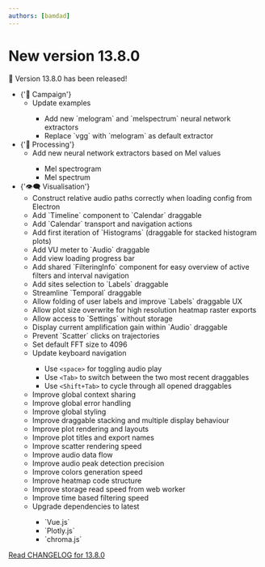 ```yaml
---
authors: [bamdad]
---
```


# New version 13.8.0

🎉 Version 13.8.0 has been released!

<ul>
  <li>
    {'📣 Campaign'}
    <ul>
      <li>Update examples</li>
      <ul>
        <li>Add new `melogram` and `melspectrum` neural network extractors</li>
        <li>Replace `vgg` with `melogram` as default extractor</li>
      </ul>
    </ul>
  </li>
  <li>
    {'🧮 Processing'}
    <ul>
      <li>Add new neural network extractors based on Mel values</li>
      <ul>
        <li>Mel spectrogram</li>
        <li>Mel spectrum</li>
      </ul>
    </ul>
  </li>
  <li>
    {'👁️‍🗨️ Visualisation'}
    <ul>
      <li>Construct relative audio paths correctly when loading config from Electron</li>
      <li>Add `Timeline` component to `Calendar` draggable</li>
      <li>Add `Calendar` transport and navigation actions</li>
      <li>Add first iteration of `Histograms` (draggable for stacked histogram plots)</li>
      <li>Add VU meter to `Audio` draggable</li>
      <li>Add view loading progress bar</li>
      <li>Add shared `FilteringInfo` component for easy overview of active filters and interval navigation</li>
      <li>Add sites selection to `Labels` draggable</li>
      <li>Streamline `Temporal` draggable</li>
      <li>Allow folding of user labels and improve `Labels` draggable UX</li>
      <li>Allow plot size overwrite for high resolution heatmap raster exports</li>
      <li>Allow access to `Settings` without storage</li>
      <li>Display current amplification gain within `Audio` draggable</li>
      <li>Prevent `Scatter` clicks on trajectories</li>
      <li>Set default FFT size to 4096</li>
      <li>Update keyboard navigation</li>
      <ul>
        <li>Use <code>&lt;space&gt;</code> for toggling audio play</li>
        <li>Use <code>&lt;Tab&gt;</code> to switch between the two most recent draggables</li>
        <li>Use <code>&lt;Shift+Tab&gt;</code> to cycle through all opened draggables</li>
      </ul>
      <li>Improve global context sharing</li>
      <li>Improve global error handling</li>
      <li>Improve global styling</li>
      <li>Improve draggable stacking and multiple display behaviour</li>
      <li>Improve plot rendering and layouts</li>
      <li>Improve plot titles and export names</li>
      <li>Improve scatter rendering speed</li>
      <li>Improve audio data flow</li>
      <li>Improve audio peak detection precision</li>
      <li>Improve colors generation speed</li>
      <li>Improve heatmap code structure</li>
      <li>Improve storage read speed from web worker</li>
      <li>Improve time based filtering speed</li>
      <li>Upgrade dependencies to latest</li>
      <ul>
        <li>`Vue.js`</li>
        <li>`Plotly.js`</li>
        <li>`chroma.js`</li>
      </ul>
    </ul>

  </li>

</ul>

[Read CHANGELOG for 13.8.0](https://github.com/sound-scape-explorer/sound-scape-explorer/blob/main/CHANGELOG.md#1380-2024-11-06)
